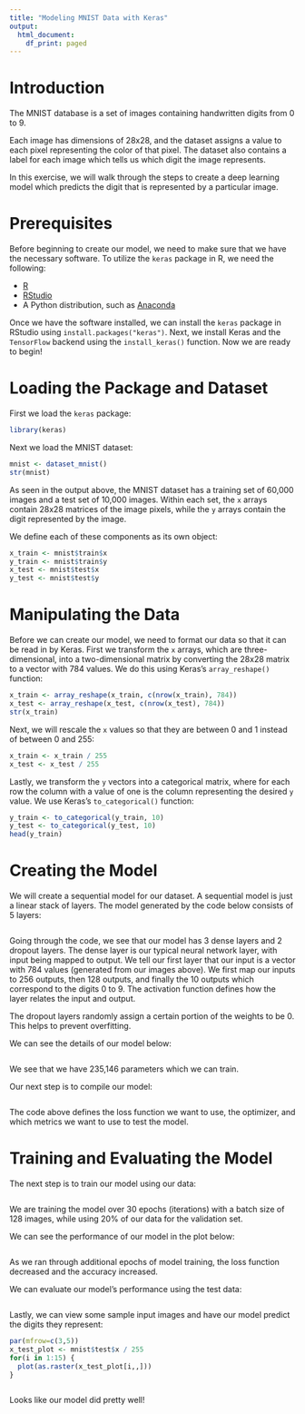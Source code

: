 ```yaml
---
title: "Modeling MNIST Data with Keras"
output:
  html_document:
    df_print: paged
---
```


# Introduction

The MNIST database is a set of images containing handwritten digits from 0 to 9.

Each image has dimensions of 28x28, and the dataset assigns a value to each pixel representing the color of that pixel. The dataset also contains a label for each image which tells us which digit the image represents.

In this exercise, we will walk through the steps to create a deep learning model which predicts the digit that is represented by a particular image.

# Prerequisites

Before beginning to create our model, we need to make sure that we have the necessary software. To utilize the `keras` package in R, we need the following:

* [R](https://cran.r-project.org/)
* [RStudio](https://www.rstudio.com/)
* A Python distribution, such as [Anaconda](https://www.anaconda.com/)

Once we have the software installed, we can install the `keras` package in RStudio using `install.packages("keras")`. Next, we install Keras and the `TensorFlow` backend using the `install_keras()` function. Now we are ready to begin!

# Loading the Package and Dataset

First we load the `keras` package:

```r
library(keras)
```

Next we load the MNIST dataset:

```r
mnist <- dataset_mnist()
str(mnist)
```

As seen in the output above, the MNIST dataset has a training set of 60,000 images and a test set of 10,000 images. Within each set, the `x` arrays contain 28x28 matrices of the image pixels, while the `y` arrays contain the digit represented by the image.

We define each of these components as its own object:

```r
x_train <- mnist$train$x
y_train <- mnist$train$y
x_test <- mnist$test$x
y_test <- mnist$test$y
```

# Manipulating the Data

Before we can create our model, we need to format our data so that it can be read in by Keras. First we transform the `x` arrays, which are three-dimensional, into a two-dimensional matrix by converting the 28x28 matrix to a vector with 784 values. We do this using Keras's `array_reshape()` function:

```r
x_train <- array_reshape(x_train, c(nrow(x_train), 784))
x_test <- array_reshape(x_test, c(nrow(x_test), 784))
str(x_train)
```

Next, we will rescale the `x` values so that they are between 0 and 1 instead of between 0 and 255:

```r
x_train <- x_train / 255
x_test <- x_test / 255
```

Lastly, we transform the `y` vectors into a categorical matrix, where for each row the column with a value of one is the column representing the desired `y` value. We use Keras's `to_categorical()` function:

```r
y_train <- to_categorical(y_train, 10)
y_test <- to_categorical(y_test, 10)
head(y_train)
```

# Creating the Model

We will create a sequential model for our dataset. A sequential model is just a linear stack of layers. The model generated by the code below consists of 5 layers:

```r

```

Going through the code, we see that our model has 3 dense layers and 2 dropout layers. The dense layer is our typical neural network layer, with input being mapped to output. We tell our first layer that our input is a vector with 784 values (generated from our images above). We first map our inputs to 256 outputs, then 128 outputs, and finally the 10 outputs which correspond to the digits 0 to 9. The activation function defines how the layer relates the input and output.

The dropout layers randomly assign a certain portion of the weights to be 0. This helps to prevent overfitting.

We can see the details of our model below:

```r

```

We see that we have 235,146 parameters which we can train.

Our next step is to compile our model:

```r

```

The code above defines the loss function we want to use, the optimizer, and which metrics we want to use to test the model.

# Training and Evaluating the Model

The next step is to train our model using our data:

```r

```

We are training the model over 30 epochs (iterations) with a batch size of 128 images, while using 20% of our data for the validation set.

We can see the performance of our model in the plot below:

```r

```

As we ran through additional epochs of model training, the loss function decreased and the accuracy increased.

We can evaluate our model's performance using the test data:

```r

```

Lastly, we can view some sample input images and have our model predict the digits they represent:

```r
par(mfrow=c(3,5))
x_test_plot <- mnist$test$x / 255
for(i in 1:15) {
  plot(as.raster(x_test_plot[i,,]))
}
```

```r

```

Looks like our model did pretty well!